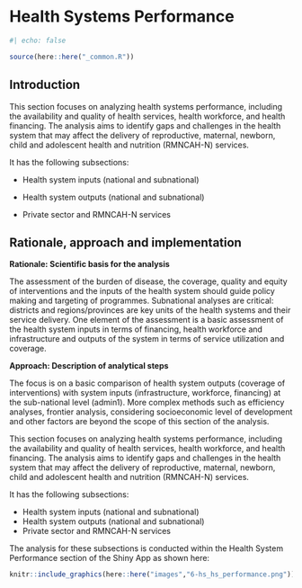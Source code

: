 # Health Systems Performance

```r
#| echo: false

source(here::here("_common.R"))
```

## Introduction

This section focuses on analyzing health systems performance, including the availability and quality of health services, health workforce, and health financing. The analysis aims to identify gaps and challenges in the health system that may affect the delivery of reproductive, maternal, newborn, child and adolescent health and nutrition (RMNCAH-N) services.

It has the following subsections:

-   Health system inputs (national and subnational)

-   Health system outputs (national and subnational)

-   Private sector and RMNCAH-N services

## Rationale, approach and implementation

**Rationale: Scientific basis for the analysis**

The assessment of the burden of disease, the coverage, quality and equity of interventions and the inputs of the health system should guide policy making and targeting of programmes. Subnational analyses are critical: districts and regions/provinces are key units of the health systems and their service delivery. One element of the assessment is a basic assessment of the health system inputs in terms of financing, health workforce and infrastructure and outputs of the system in terms of service utilization and coverage.

**Approach: Description of analytical steps**

The focus is on a basic comparison of health system outputs (coverage of interventions) with system inputs (infrastructure, workforce, financing) at the sub-national level (admin1). More complex methods such as efficiency analyses, frontier analysis, considering socioeconomic level of development and other factors are beyond the scope of this section of the analysis.

This section focuses on analyzing health systems performance, including the availability and quality of health services, health workforce, and health financing. The analysis aims to identify gaps and challenges in the health system that may affect the delivery of reproductive, maternal, newborn, child and adolescent health and nutrition (RMNCAH-N) services.

It has the following subsections:

-   Health system inputs (national and subnational)
-   Health system outputs (national and subnational)
-   Private sector and RMNCAH-N services

The analysis for these subsections is conducted within the Health System Performance section of the Shiny App as shown here:

```r

knitr::include_graphics(here::here("images","6-hs_hs_performance.png"))

```
